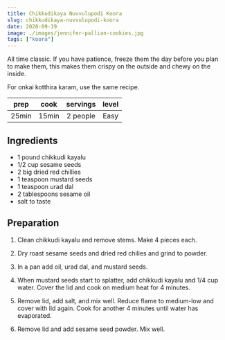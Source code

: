 ```yaml
---
title: Chikkudikaya Nuvvulupodi Koora
slug: chikkudikaya-nuvvulupodi-koora
date: 2020-09-19
image: ./images/jennifer-pallian-cookies.jpg
tags: ["koora"]
---
```


<StyledParagraph>All time classic. If you have patience, freeze them the day before you plan to make them, this makes them crispy on the outside and chewy on the inside.</StyledParagraph>

For onkai kotthira karam, use the same recipe.

| prep | cook | servings | level |
| :-: | :-: | :-: | :-: |
| 25min | 15min | 2 people | Easy |


## Ingredients
- <ListItem>1 pound chikkudi kayalu</ListItem>
- <ListItem>1/2 cup sesame seeds</ListItem>
- <ListItem>2 big dried red chillies</ListItem>
- <ListItem>1 teaspoon mustard seeds</ListItem>
- <ListItem>1 teaspoon urad dal</ListItem>
- <ListItem>2 tablespoons sesame oil</ListItem>
- <ListItem>salt to taste</ListItem>

## Preparation

1. Clean chikkudi kayalu and remove stems. Make 4 pieces each.

2. Dry roast sesame seeds and dried red chilies and grind to powder.

3. In a pan add oil, urad dal, and mustard seeds.

4. When mustard seeds start to splatter, add chikkudi kayalu and 1/4 cup water. Cover the lid and cook on medium heat for 4 minutes.

5. Remove lid, add salt, and mix well. Reduce flame to medium-low and cover with lid again. Cook for another 4 minutes until water has evaporated.

6. Remove lid and add sesame seed powder. Mix well.